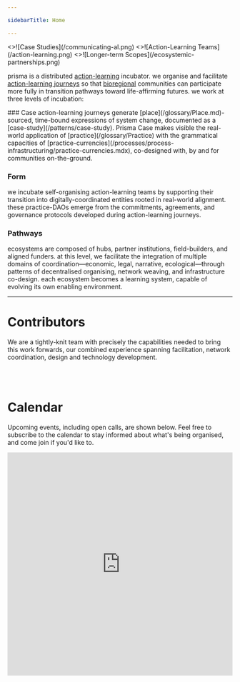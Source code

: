 ```yaml
---

sidebarTitle: Home

---
```



<Cards num={3}>
  <Cards.Card arrow title="Case" href="/patterns/case-study" className="font-custom">
    <>![Case Studies](/communicating-al.png)</>
  </Cards.Card>
  <Cards.Card arrow title="Form" href="/processes/enrolment" className="font-custom">
    <>![Action-Learning Teams](/action-learning.png)</>
  </Cards.Card>
  <Cards.Card arrow title="Pathways" href="/context-narrative/Stakeholders%20and%20Growth%20Strategy" className="font-custom">
    <>![Longer-term Scopes](/ecosystemic-partnerships.png)</>
  </Cards.Card>
</Cards>

prisma is a distributed [action-learning](/patterns/action-learning.md) incubator. we organise and facilitate [action-learning journeys](/patterns/action-learning%20journeys.md) so that [bioregional](/glossary/bioregion) communities can participate more fully in transition pathways toward life-affirming futures. we work at three levels of incubation:

<Steps>
  ### Case
  action-learning journeys generate [place](/glossary/Place.md)-sourced, time-bound expressions of system change, documented as a [case-study](/patterns/case-study). Prisma Case makes visible the real-world application of [practice](/glossary/Practice) with the grammatical capacities of [practice-currencies](/processes/process-infrastructuring/practice-currencies.mdx), co-designed with, by and for communities on-the-ground.
  
  ### Form
  we incubate self-organising action-learning teams by supporting their transition into digitally-coordinated entities rooted in real-world alignment. these practice-DAOs emerge from the commitments, agreements, and governance protocols developed during action-learning journeys.
  
  ### Pathways
  ecosystems are composed of hubs, partner institutions, field-builders, and aligned funders. at this level, we facilitate the integration of multiple domains of coordination—economic, legal, narrative, ecological—through patterns of decentralised organising, network weaving, and infrastructure co-design. each ecosystem becomes a learning system, capable of evolving its own enabling environment.
</Steps>

---

# Contributors
We are a tightly-knit team with precisely the capabilities needed to bring this work forwards, our combined experience spanning facilitation, network coordination, design and technology development.

<br/>

<TeamCards/>

<br/>

# Calendar
Upcoming events, including open calls, are shown below. Feel free to subscribe to the calendar to stay informed about what's being organised, and come join if you'd like to. 
<br/>

<iframe
  src="https://lu.ma/embed/calendar/cal-yvXOBO4Tsm6FZ4o/events?lt=dark"
  width="100%"
  height="500"
  frameBorder="0"
  style={{
    border: '1px solid #bfcbda88',
    borderRadius: '4px'
  }}
  allowFullScreen
  aria-hidden="false"
  tabIndex="0"
/>

<video width="100%" controls>
    <source src="/bossyboss.mp4" type="video/mp4" />
    Your browser does not support the video tag.
</video>
